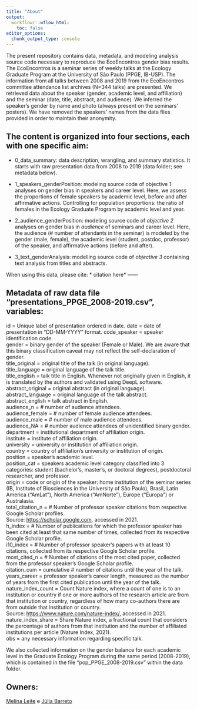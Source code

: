 ```yaml
---
title: "About"
output:
  workflowr::wflow_html:
    toc: false
editor_options:
  chunk_output_type: console
---
```


The present repository contains data, metadata, and modeling analysis source code necessary to reproduce the EcoEncontros gender bias results. The EcoEncontros is a seminar series of weekly talks at the Ecology Graduate Program at the University of São Paulo (PPGE, IB-USP). The information from all talks between 2008 and 2019 from the EcoEncontros committee attendance list archives (N=344 talks) are presented. We retrieved data about the speaker (gender, academic level, and affiliation) and the seminar (date, title, abstract, and audience). We inferred the speaker's gender by name and photo (always present on the seminars’ posters). We have removed the speakers' names from the data files provided in order to maintain their anonymity.

## The content is organized into four sections, each with one specific aim:

-   0_data_summary: data description, wrangling, and summary statistics. It starts with raw presentation data from 2008 to 2019 (data folder; see metadata below).

-   1_speakers_genderPosition: modeling source code of objective 1 analyses on gender bias in speakers and career level.
    Here, we assess the proportions of female speakers by academic level, before and after affirmative actions.
    Controlling for population proportions: the ratio of females in the Ecology Graduate Program by academic level and year.

-   2_audience_genderPosition: modeling source code of *objective 2* analyses on gender bias in *audience* of seminars and career level.
    Here, the audience (\# number of attendants in the seminar) is modeled by the gender (male, female), the academic level (student, postdoc, professor) of the speaker, and affirmative actions (before and after).

-   3_text_genderAnalysis: modelling source code of *objective 3* containing text analysis from titles and abstracts.

When using this data, please cite: \* citation here\* ------

## Metadata of raw data file "presentations_PPGE_2008-2019.csv", variables:

id = Unique label of presentation ordered in date.
date = date of presentation in "DD-MM-YYYY" format.
code_speaker = speaker identification code.  
gender = binary gender of the speaker (Female or Male). We are aware that this binary classification caveat may not reflect the self-declaration of gender.  
title_original = original title of the talk (in original language).  
title_language = original language of the talk title.  
title_english = talk title in English. Whenever not originally given in English, it is translated by the authors and validated using DeepL software.  
abstract_original = original abstract (in original language).  
abstract_language = original language of the talk abstract.  
abstract_english = talk abstract in English.  
audience_n = \# number of audience attendees.  
audience_female = \# number of female audience attendees.  
audience_male = \# number of male audience attendees.  
audience_NA = \# number audience attendees of unidentified binary gender.  
department = institutional department of affiliation origin.  
institute = institute of affiliation origin.  
university = university or institution of affiliation origin.  
country = country of affiliation's university or institution of origin.  
position = speaker's academic level.  
position_cat = speakers academic level category classified into 3 categories: student (bachelor’s, master’s, or doctoral degrees), postdoctoral researcher, and professor.  
origin = code or origin of the speaker: home institution of the seminar series (IB, Institute of Biosciences in the University of São Paulo), Brasil, Latin America ("AmLat"), North America ("AmNorte"), Europe ("Europa") or Australasia.  
total_citation_n = \# Number of professor speaker citations from respective Google Scholar profiles.  
Source: <https://scholar.google.com>, accessed in 2021.  
h_index = \# Number of publications for which the professor speaker has been cited at least that same number of times, collected from its respective Google Scholar profile.  
i10_index = \# Number of professor speaker's papers with at least 10 citations, collected from its respective Google Scholar profile.  
most_cited_n = \# Number of citations of the most cited paper, collected from the professor speaker's Google Scholar profile.  
citation_cum = cumulative \# number of citations until the year of the talk.  
years_career = professor speaker's career length, measured as the number of years from the first cited publication until the year of the talk.  
nature_index_count = Count Nature index, where a count of one is to an institution or country if one or more authors of the research article are from that institution or country, regardless of how many co-authors there are from outside that institution or country.  
Source: <https://www.nature.com/nature-index/>, accessed in 2021.  
nature_index_share = Share Nature index, a fractional count that considers the percentage of authors from that institution and the number of affiliated institutions per article (Nature Index, 2021).  
obs = any necessary information regarding specific talk.  

We also collected information on the gender balance for each academic level in the Graduate Ecology Program during the same period (2008-2019), which is contained in the file "pop_PPGE_2008-2019.csv" within the data folder.

## Owners:

[Melina Leite](https://melinaleite.weebly.com/) e [Júlia Barreto](barretoj@usp.br)

